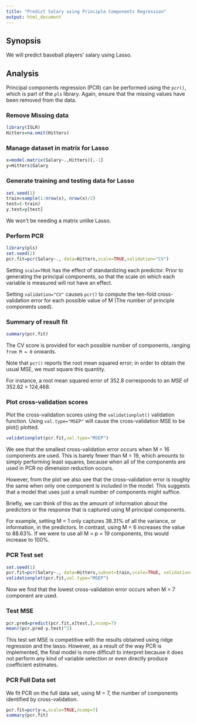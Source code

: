 ```yaml
---
title: "Predict Salary using Principle Components Regression"
output: html_document
---
```


## Synopsis

We will predict baseball players' salary using Lasso.

## Analysis

Principal components regression (PCR) can be performed using the `pcr()`, which is part of the `pls` library.  Again, ensure that the missing values have been removed from the data.

### Remove Missing data

```r
library(ISLR)
Hitters=na.omit(Hitters)
```


### Manage dataset in matrix for Lasso

```r
x=model.matrix(Salary~.,Hitters)[,-1]
y=Hitters$Salary
```

### Generate training and testing data for Lasso

```r
set.seed(1)
train=sample(1:nrow(x), nrow(x)/2)
test=(-train)
y.test=y[test]
```

We won't be needing a matrix unlike Lasso.

### Perform PCR

```r
library(pls)
set.seed(2)
pcr.fit=pcr(Salary~., data=Hitters,scale=TRUE,validation="CV")
```

Setting `scale=TRUE` has the effect of standardizing each predictor. Prior to generating the principal components, so that the scale on which each variable is measured will not have an effect.

Setting `validation="CV"` causes `pcr()` to compute the ten-fold cross-validation error for each possible value of M (The number of principle components used).

### Summary of result fit

```r
summary(pcr.fit)
```

The CV score is provided for each possible number of components, ranging `from M = 0` onwards.

Note that `pcr()` reports the root mean squared error; in order to obtain the usual MSE, we must square this quantity.

For instance, a root mean squared error of 352.8 corresponds to an $MSE$ of 352.82 = 124,468.


### Plot cross-validation scores

Plot the cross-validation scores using the `validationplot()` validation function. Using `val.type="MSEP"` will cause the cross-validation MSE to be plot() plotted.

```r
validationplot(pcr.fit,val.type="MSEP")
```

We see that the smallest cross-validation error occurs when M = 16 components are used. This is barely fewer than M = 19, which amounts to simply performing least squares, because when all of the components are used in PCR no dimension reduction occurs.

However, from the plot we also see that the cross-validation error is roughly the same when only one component is included in the model. This suggests that a model that uses just a small number of components might suffice.



Briefly, we can think of this as the amount of information about the predictors or the response that is captured using M principal components.

For example, setting M = 1 only captures 38.31% of all the variance, or information, in the predictors. In contrast, using M = 6 increases the value to 88.63%. If we were to use all M = p = 19 components, this would increase to 100%.


### PCR Test set

```r
set.seed(1)
pcr.fit=pcr(Salary~., data=Hitters,subset=train,scale=TRUE, validation="CV")
validationplot(pcr.fit,val.type="MSEP")
```

Now we find that the lowest cross-validation error occurs when M = 7 component are used.

### Test MSE

```r
pcr.pred=predict(pcr.fit,x[test,],ncomp=7)
mean((pcr.pred-y.test)^2)
```

This test set MSE is competitive with the results obtained using ridge regression
and the lasso. However, as a result of the way PCR is implemented, the final model is more difficult to interpret because it does not perform any kind of variable selection or even directly produce coefficient estimates.


### PCR Full Data set

We fit PCR on the full data set, using M = 7, the number of components identified by cross-validation.

```r
pcr.fit=pcr(y~x,scale=TRUE,ncomp=7)
summary(pcr.fit)
```
